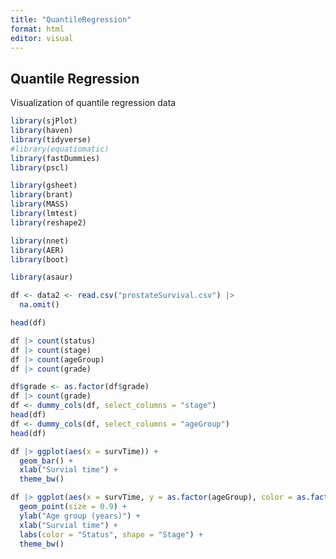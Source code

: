 ```yaml
---
title: "QuantileRegression"
format: html
editor: visual
---
```


## Quantile Regression

Visualization of quantile regression data

```r
library(sjPlot)
library(haven)
library(tidyverse)
#library(equatiomatic)
library(fastDummies)
library(pscl)

library(gsheet)
library(brant)
library(MASS)
library(lmtest)
library(reshape2)

library(nnet)
library(AER)
library(boot)

library(asaur)
```

```r
df <- data2 <- read.csv("prostateSurvival.csv") |>
  na.omit()

head(df)

df |> count(status)
df |> count(stage)
df |> count(ageGroup)
df |> count(grade)

df$grade <- as.factor(df$grade)
df |> count(grade)
df <- dummy_cols(df, select_columns = "stage")
head(df)
df <- dummy_cols(df, select_columns = "ageGroup")
head(df)
```

```r
df |> ggplot(aes(x = survTime)) +
  geom_bar() +
  xlab("Survial time") +
  theme_bw()

df |> ggplot(aes(x = survTime, y = as.factor(ageGroup), color = as.factor(status), shape = as.factor(stage))) +
  geom_point(size = 0.9) +
  ylab("Age group (years)") +
  xlab("Survial time") +
  labs(color = "Status", shape = "Stage") +
  theme_bw()
```
